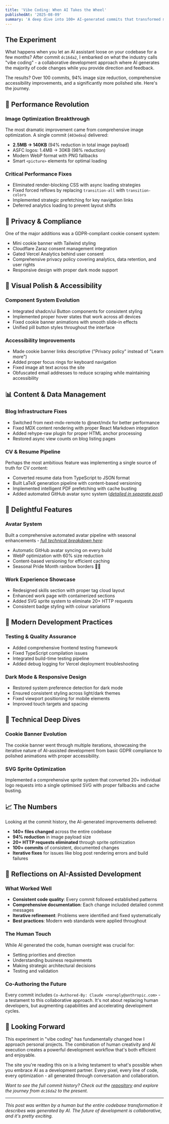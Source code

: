 ```yaml
---
title: 'Vibe Coding: When AI Takes the Wheel'
publishedAt: '2025-08-09'
summary: 'A deep dive into 100+ AI-generated commits that transformed my personal website through performance optimizations, accessibility improvements, and feature additions.'
---
```


## The Experiment

What happens when you let an AI assistant loose on your codebase for a few months? After commit `dc16da2`, I embarked on what the industry calls "vibe coding" - a collaborative development approach where AI generates the majority of code changes while you provide direction and feedback.

The results? Over 100 commits, 94% image size reduction, comprehensive accessibility improvements, and a significantly more polished site. Here's the journey.

## 🎯 Performance Revolution

### Image Optimization Breakthrough
The most dramatic improvement came from comprehensive image optimization. A single commit (`403edea`) delivered:

- **2.5MB → 140KB** (94% reduction in total image payload)
- ASFC logos: 1.4MB → 30KB (98% reduction)
- Modern WebP format with PNG fallbacks
- Smart `<picture>` elements for optimal loading

### Critical Performance Fixes
- Eliminated render-blocking CSS with async loading strategies
- Fixed forced reflows by replacing `transition-all` with `transition-colors`
- Implemented strategic prefetching for key navigation links
- Deferred analytics loading to prevent layout shifts

## 🍪 Privacy & Compliance

One of the major additions was a GDPR-compliant cookie consent system:

- Mini cookie banner with Tailwind styling
- Cloudflare Zaraz consent management integration
- Gated Vercel Analytics behind user consent
- Comprehensive privacy policy covering analytics, data retention, and user rights
- Responsive design with proper dark mode support

## 🎨 Visual Polish & Accessibility

### Component System Evolution
- Integrated shadcn/ui Button components for consistent styling
- Implemented proper hover states that work across all devices
- Fixed cookie banner animations with smooth slide-in effects
- Unified pill button styles throughout the interface

### Accessibility Improvements
- Made cookie banner links descriptive ("Privacy policy" instead of "Learn more")
- Added proper focus rings for keyboard navigation
- Fixed image alt text across the site
- Obfuscated email addresses to reduce scraping while maintaining accessibility

## 📊 Content & Data Management

### Blog Infrastructure Fixes
- Switched from next-mdx-remote to @next/mdx for better performance
- Fixed MDX content rendering with proper React Markdown integration
- Added rehype-raw plugin for proper HTML anchor processing
- Restored async view counts on blog listing pages

### CV & Resume Pipeline
Perhaps the most ambitious feature was implementing a single source of truth for CV content:

- Converted resume data from TypeScript to JSON format
- Built LaTeX generation pipeline with content-based versioning
- Implemented intelligent PDF prefetching with cache busting
- Added automated GitHub avatar sync system (*[detailed in separate post](/blog/github-image-sync)*)

## 🌈 Delightful Features

### Avatar System
Built a comprehensive automated avatar pipeline with seasonal enhancements - *[full technical breakdown here](/blog/github-image-sync#-seasonal-enhancements)*:

- Automatic GitHub avatar syncing on every build
- WebP optimization with 60% size reduction
- Content-based versioning for efficient caching  
- Seasonal Pride Month rainbow borders 🏳️‍🌈

### Work Experience Showcase
- Redesigned skills section with proper tag cloud layout
- Enhanced work page with containerized sections
- Added SVG sprite system to eliminate 20+ HTTP requests
- Consistent badge styling with colour variations

## 📱 Modern Development Practices

### Testing & Quality Assurance
- Added comprehensive frontend testing framework
- Fixed TypeScript compilation issues
- Integrated build-time testing pipeline
- Added debug logging for Vercel deployment troubleshooting

### Dark Mode & Responsive Design
- Restored system preference detection for dark mode
- Ensured consistent styling across light/dark themes
- Fixed viewport positioning for mobile elements
- Improved touch targets and spacing

## 🔧 Technical Deep Dives

### Cookie Banner Evolution
The cookie banner went through multiple iterations, showcasing the iterative nature of AI-assisted development from basic GDPR compliance to polished animations with proper accessibility.

### SVG Sprite Optimization
Implemented a comprehensive sprite system that converted 20+ individual logo requests into a single optimised SVG with proper fallbacks and cache busting.

## 📈 The Numbers

Looking at the commit history, the AI-generated improvements delivered:

- **140+ files changed** across the entire codebase
- **94% reduction** in image payload size
- **20+ HTTP requests eliminated** through sprite optimization
- **100+ commits** of consistent, documented changes
- **Iterative fixes** for issues like blog post rendering errors and build failures

## 🤔 Reflections on AI-Assisted Development

### What Worked Well
- **Consistent code quality**: Every commit followed established patterns
- **Comprehensive documentation**: Each change included detailed commit messages
- **Iterative refinement**: Problems were identified and fixed systematically
- **Best practices**: Modern web standards were applied throughout

### The Human Touch
While AI generated the code, human oversight was crucial for:
- Setting priorities and direction
- Understanding business requirements
- Making strategic architectural decisions
- Testing and validation

### Co-Authoring the Future
Every commit includes `Co-Authored-By: Claude <noreply@anthropic.com>` - a testament to this collaborative approach. It's not about replacing human developers, but augmenting capabilities and accelerating development cycles.

## 🚀 Looking Forward

This experiment in "vibe coding" has fundamentally changed how I approach personal projects. The combination of human creativity and AI execution creates a powerful development workflow that's both efficient and enjoyable.

The site you're reading this on is a living testament to what's possible when you embrace AI as a development partner. Every pixel, every line of code, every optimization - all generated through conversation and collaboration.

*Want to see the full commit history? Check out the [repository](https://github.com/sainsw/ainsworth.dev) and explore the journey from `dc16da2` to the present.*

---

*This post was written by a human but the entire codebase transformation it describes was generated by AI. The future of development is collaborative, and it's pretty exciting.*